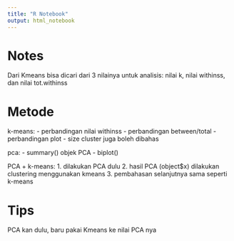 ```yaml
---
title: "R Notebook"
output: html_notebook
---
```


# Notes
Dari Kmeans bisa dicari dari 3 nilainya untuk analisis:
nilai k, nilai withinss, dan nilai tot.withinss

# Metode
k-means:
- perbandingan nilai withinss
- perbandingan between/total
- perbandingan plot
- size cluster juga boleh dibahas

pca:
- summary() objek PCA
- biplot()

PCA + k-means:
1. dilakukan PCA dulu
2. hasil PCA (object$x) dilakukan clustering menggunakan kmeans
3. pembahasan selanjutnya sama seperti k-means

# Tips
PCA kan dulu, baru pakai Kmeans ke nilai PCA nya
